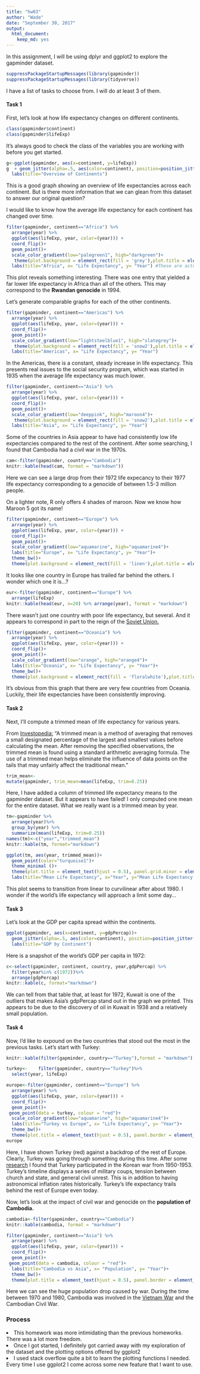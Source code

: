 ```yaml
---
title: "hw03"
author: "Wade"
date: "September 30, 2017"
output: 
  html_document: 
    keep_md: yes
---
```


In this assignment, I will be using dplyr and ggplot2 to explore the gapminder dataset.

```r
suppressPackageStartupMessages(library(gapminder))
suppressPackageStartupMessages(library(tidyverse))
```

I have a list of tasks to choose from. I will do at least 3 of them.

<h4>Task 1</h4>
First, let's look at how life expectancy changes on different continents.

```r
class(gapminder$continent)
class(gapminder$lifeExp)
```

It's always good to check the class of the variables you are working with before you get started.

```r
g<-ggplot(gapminder, aes(x=continent, y=lifeExp))
g  + geom_jitter(alpha=.5, aes(color=continent), position=position_jitter(width=.2)) +
  labs(title="Overview of Continents")
```

This is a good graph showing an overview of life expectancies across each continent. But is there more information that we can glean from this dataset to answer our original question?

I would like to know how the average life expectancy for each continent has changed over time.

```r
filter(gapminder, continent=="Africa") %>% 
  arrange(year) %>%
  ggplot(aes(lifeExp, year, color=(year))) +
  coord_flip()+
  geom_point()+
  scale_color_gradient(low="palegreen1", high="darkgreen")+
   theme(plot.background = element_rect(fill = 'grey'),plot.title = element_text(hjust = 0.5))+ # Center the title
  labs(title="Africa", x= "Life Expectancy", y= "Year") #These are actually switched because I originally used the coord_flip function
```

This plot reveals something interesting. There was one entry that yielded a far lower life expectancy in Africa than all of the others. This may correspond to the <b>Rwandan genocide</b> in 1994.

Let's generate comparable graphs for each of the other continents.

```r
filter(gapminder, continent=="Americas") %>% 
  arrange(year) %>%
  ggplot(aes(lifeExp, year, color=(year))) +
  coord_flip()+
  geom_point()+
  scale_color_gradient(low="lightsteelblue1", high="slategrey")+
   theme(plot.background = element_rect(fill = 'snow2'),plot.title = element_text(hjust = 0.5), panel.border = element_rect(colour = "black", fill=NA, size=1))+ #added a border
  labs(title="Americas", x= "Life Expectancy", y= "Year")
```

In the Americas, there is a constant, steady increase in life expectancy. This presents real issues to the social security program, which was started in 1935 when the average life expectancy was much lower.

```r
filter(gapminder, continent=="Asia") %>% 
  arrange(year) %>%
  ggplot(aes(lifeExp, year, color=(year))) +
  coord_flip()+
  geom_point()+
  scale_color_gradient(low="deeppink", high="maroon4")+
   theme(plot.background = element_rect(fill = 'snow2'),plot.title = element_text(hjust = 0.5), panel.border = element_rect(colour = "darkred", fill=NA, size=1))+ 
  labs(title="Asia", x= "Life Expectancy", y= "Year")
```

Some of the countries in Asia appear to have had consistently low life expectancies compared to the rest of the continent. After some searching, I found that Cambodia had a civil war in the 1970s.

```r
cam<-filter(gapminder, country=="Cambodia")
knitr::kable(head(cam, format = "markdown"))
```

Here we can see a large drop from their 1972 life expecancy to their 1977 life expectancy corresponding to a genocide of between 1.5-3 million people.

On a lighter note, R only offers 4 shades of maroon. Now we know how Maroon 5 got its name!

```r
filter(gapminder, continent=="Europe") %>% 
  arrange(year) %>%
  ggplot(aes(lifeExp, year, color=(year))) +
  coord_flip()+
  geom_point()+
  scale_color_gradient(low="aquamarine", high="aquamarine4")+
  labs(title="Europe", x= "Life Expectancy", y= "Year")+
  theme_bw()+
  theme(plot.background = element_rect(fill = 'linen'),plot.title = element_text(hjust = 0.5), panel.border = element_rect(colour = "darkgreen", fill=NA, size=1)) 
```

It looks like one country in Europe has trailed far behind the others. I wonder which one it is...?

```r
eur<-filter(gapminder, continent=="Europe") %>% 
  arrange(lifeExp)
knitr::kable(head(eur, n=20) %>% arrange(year), format = "markdown")
```

There wasn't just one country with poor life expectancy, but several. And it appears to correspond in part to the reign of the <u>Soviet Union.</u>

```r
filter(gapminder, continent=="Oceania") %>% 
  arrange(year) %>%
  ggplot(aes(lifeExp, year, color=(year))) +
  coord_flip()+
  geom_point()+
  scale_color_gradient(low="orange", high="orange4")+
  labs(title="Oceania", x= "Life Expectancy", y= "Year")+
  theme_bw()+
  theme(plot.background = element_rect(fill = 'floralwhite'),plot.title = element_text(hjust = 0.5), panel.border = element_rect(colour = "chocolate4", fill=NA, size=1)) 
```

It's obvious from this graph that there are very few countries from Oceania. Luckily, their life expectancies have been consistently improving.

<h4>Task 2</h4>
Next, I'll compute a trimmed mean of life expectancy for various years.

From <a href=http://www.investopedia.com/terms/t/trimmed_mean.asp>Investopedia:</a>
"A trimmed mean is a method of averaging that removes a small designated percentage of the largest and smallest values before calculating the mean. After removing the specified observations, the trimmed mean is found using a standard arithmetic averaging formula. The use of a trimmed mean helps eliminate the influence of data points on the tails that may unfairly affect the traditional mean."

```r
trim_mean<-
mutate(gapminder, trim_mean=mean(lifeExp, trim=0.25))
```

Here, I have added a column of trimmed life expectancy means to the gapminder dataset. But it appears to have failed! I only computed one mean for the entire dataset. What we really want is a trimmed mean by year.

```r
tm<-gapminder %>%
  arrange(year)%>%
  group_by(year) %>%
  summarize(mean(lifeExp, trim=0.25))
names(tm)<-c("year","trimmed_mean")
knitr::kable(tm, format="markdown")
```

```r
ggplot(tm, aes(year, trimmed_mean))+
  geom_point(color="turquoise1")+
  theme_minimal ()+
  theme(plot.title = element_text(hjust = 0.5), panel.grid.minor = element_blank())+
  labs(title="Mean Life Expectancy", x="Year", y="Mean Life Expectancy (Trimmed)")
```

This plot seems to transition from linear to curvilinear after about 1980. I wonder if the world's life expectancy will approach a limit some day...

<h4>Task 3</h4>

Let's look at the GDP per capita spread within the continents.

```r
ggplot(gapminder, aes(x=continent, y=gdpPercap))+ 
  geom_jitter(alpha=.5, aes(color=continent), position=position_jitter(width=.2)) +
  labs(title="GDP by Continent")
```

Here is a snapshot of the world's GDP per capita in 1972:

```r
c<-select(gapminder, continent, country, year,gdpPercap) %>%
  filter(year%in% c(1972))%>%
  arrange(gdpPercap)
knitr::kable(c, format="markdown")
```

We can tell from that table that, at least for 1972, Kuwait is one of the outliers that makes Asia's gdpPercap stand out in the graph we printed. This appears to be due to the discovery of oil in Kuwait in 1938 and a relatively small population.

<h4>Task 4</h4>

Now, I'd like to expound on the two countries that stood out the most in the previous tasks. Let's start with Turkey:

```r
knitr::kable(filter(gapminder, country=="Turkey"),format = "markdown")
```

```r
turkey<-	filter(gapminder, country=="Turkey")%>%
  select(year, lifeExp)

europe<-filter(gapminder, continent=="Europe") %>% 
  arrange(year) %>%
  ggplot(aes(lifeExp, year, color=(year))) +
  coord_flip()+
  geom_point()+
 geom_point(data = turkey, colour = "red")+
  scale_color_gradient(low="aquamarine", high="aquamarine4")+
  labs(title="Turkey vs Europe", x= "Life Expectancy", y= "Year")+
  theme_bw()+
  theme(plot.title = element_text(hjust = 0.5), panel.border = element_rect(colour = "darkgreen", fill=NA, size=1))
europe
```

Here, I have shown Turkey (red) against a backdrop of the rest of Europe. Clearly, Turkey was going through something during this time. After some <a href=https://en.wikipedia.org/wiki/Timeline_of_the_Republic_of_Turkey>research</a> I found that Turkey participated in the Korean war from 1950-1953. Turkey's timeline displays a series of military coups, tension between church and state, and general civil unrest. This is in addition to having astronomical inflation rates historically. Turkey's life expectancy trails behind the rest of Europe even today.

Now, let's look at the impact of civil war and genocide on the <b>population of Cambodia.</b>

```r
cambodia<-filter(gapminder, country=="Cambodia")
knitr::kable(cambodia, format = "markdown")  
```

```r
filter(gapminder, continent=="Asia") %>% 
  arrange(year) %>%
  ggplot(aes(lifeExp, year, color=(year))) +
  coord_flip()+
  geom_point()+
 geom_point(data = cambodia, colour = "red")+
  labs(title="Cambodia vs Asia", x= "Population", y= "Year")+
  theme_bw()+
  theme(plot.title = element_text(hjust = 0.5), panel.border = element_rect(colour = "black", fill=NA, size=1))
```

Here we can see the huge population drop caused by war. During the time between 1970 and 1980, Cambodia was involved in the <a href=https://en.wikipedia.org/wiki/Vietnam_War>Vietnam War</a> and the Cambodian Civil War.  

<h3>Process</h3>
<li>This homework was more intimidating than the previous homeworks. There was a lot more freedom.</li>
<li> Once I got started, I definitely got carried away with my exploration of the dataset and the plotting options offered by ggplot2</li>
<li>I used stack overflow quite a bit to learn the plotting functions I needed. Every time I use ggplot2 I come across some new feature that I want to use.</li>